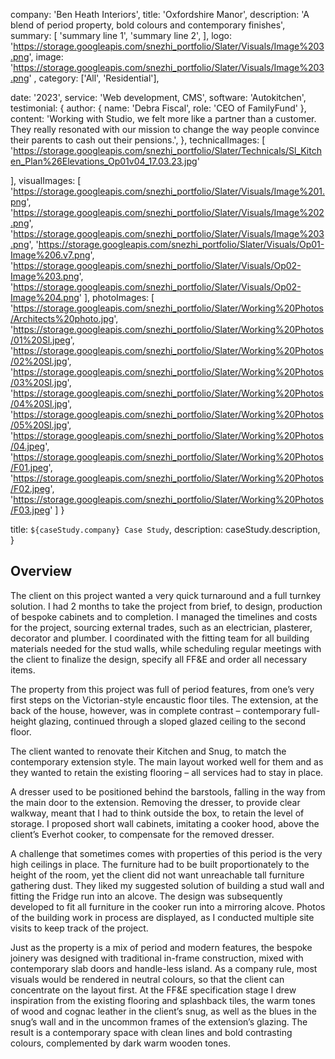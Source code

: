 

  company: 'Ben Heath Interiors',
  title: 'Oxfordshire Manor',
  description:
    'A blend of period property, bold colours and contemporary finishes',
  summary: [
    'summary line 1',
    'summary line 2',
  ],
  logo: 'https://storage.googleapis.com/snezhi_portfolio/Slater/Visuals/Image%203.png',
  image: 'https://storage.googleapis.com/snezhi_portfolio/Slater/Visuals/Image%203.png' ,
  category: ['All', 'Residential'],

  date: '2023',
  service: 'Web development, CMS',
  software: 'Autokitchen',
  testimonial: {
    author: { name: 'Debra Fiscal', role: 'CEO of FamilyFund' },
    content:
      'Working with Studio, we felt more like a partner than a customer. They really resonated with our mission to change the way people convince their parents to cash out their pensions.',
  },
  technicalImages: [
    'https://storage.googleapis.com/snezhi_portfolio/Slater/Technicals/Sl_Kitchen_Plan%26Elevations_Op01v04_17.03.23.jpg'

  ],
  visualImages: [
    'https://storage.googleapis.com/snezhi_portfolio/Slater/Visuals/Image%201.png',
    'https://storage.googleapis.com/snezhi_portfolio/Slater/Visuals/Image%202.png',
    'https://storage.googleapis.com/snezhi_portfolio/Slater/Visuals/Image%203.png',
    'https://storage.googleapis.com/snezhi_portfolio/Slater/Visuals/Op01-Image%206.v7.png',
    'https://storage.googleapis.com/snezhi_portfolio/Slater/Visuals/Op02-Image%203.png',
    'https://storage.googleapis.com/snezhi_portfolio/Slater/Visuals/Op02-Image%204.png'
  ],
  photoImages: [
    'https://storage.googleapis.com/snezhi_portfolio/Slater/Working%20Photos/Architects%20photo.jpg',
    'https://storage.googleapis.com/snezhi_portfolio/Slater/Working%20Photos/01%20Sl.jpeg',
    'https://storage.googleapis.com/snezhi_portfolio/Slater/Working%20Photos/02%20Sl.jpg',
    'https://storage.googleapis.com/snezhi_portfolio/Slater/Working%20Photos/03%20Sl.jpg',
    'https://storage.googleapis.com/snezhi_portfolio/Slater/Working%20Photos/04%20Sl.jpg',
    'https://storage.googleapis.com/snezhi_portfolio/Slater/Working%20Photos/05%20Sl.jpg',
    'https://storage.googleapis.com/snezhi_portfolio/Slater/Working%20Photos/04.jpeg',
    'https://storage.googleapis.com/snezhi_portfolio/Slater/Working%20Photos/F01.jpeg',
    'https://storage.googleapis.com/snezhi_portfolio/Slater/Working%20Photos/F02.jpeg',
    'https://storage.googleapis.com/snezhi_portfolio/Slater/Working%20Photos/F03.jpeg'
  ]
}

  title: `${caseStudy.company} Case Study`,
  description: caseStudy.description,
}

## Overview

The client on this project wanted a very quick turnaround and a full turnkey solution. I had 2 months to take the project from brief, to design, production of bespoke cabinets and to completion. I managed the timelines and costs for the project, sourcing external trades, such as an electrician, plasterer, decorator and plumber. I coordinated with the fitting team for all building materials needed for the stud walls, while scheduling regular meetings with the client to finalize the design, specify all FF&E and order all necessary items.

The property from this project was full of period features, from one’s very first steps on the Victorian-style encaustic floor tiles. The extension, at the back of the house, however, was in complete contrast – contemporary full-height glazing, continued through a sloped glazed ceiling to the second floor.

The client wanted to renovate their Kitchen and Snug, to match the contemporary extension style. The main layout worked well for them and as they wanted to retain the existing flooring – all services had to stay in place. 

A dresser used to be positioned behind the barstools, falling in the way from the main door to the extension. Removing the dresser, to provide clear walkway, meant that I had to think outside the box, to retain the level of storage. I proposed short wall cabinets, imitating a cooker hood, above the client’s Everhot cooker, to compensate for the removed dresser. 

A challenge that sometimes comes with properties of this period is the very high ceilings in place. The furniture had to be built proportionately to the height of the room, yet the client did not want unreachable tall furniture gathering dust. They liked my suggested solution of building a stud wall and fitting the Fridge run into an alcove. The design was subsequently developed to fit all furniture in the cooker run into a mirroring alcove. Photos of the building work in process are displayed, as I conducted multiple site visits to keep track of the project. 

Just as the property is a mix of period and modern features, the bespoke joinery was designed with traditional in-frame construction, mixed with contemporary slab doors and handle-less island.
As a company rule, most visuals would be rendered in neutral colours, so that the client can concentrate on the layout first. At the FF&E specification stage I drew inspiration from the existing flooring and splashback tiles, the warm tones of wood and cognac leather in the client’s snug, as well as the blues in the snug’s wall and in the uncommon frames of the extension’s glazing.
The result is a contemporary space with clean lines and bold contrasting colours, complemented by dark warm wooden tones. 
